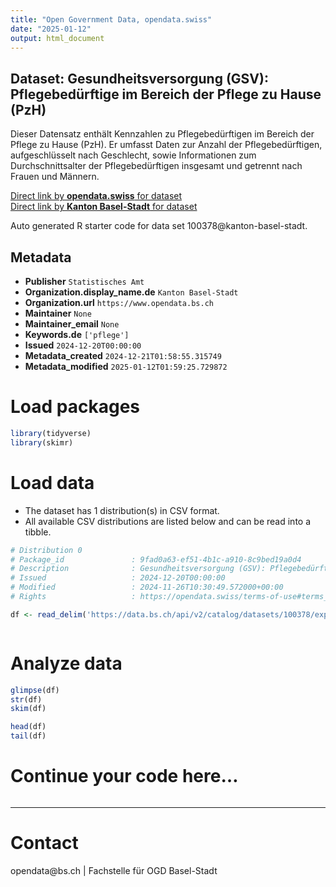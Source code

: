 ```yaml
---
title: "Open Government Data, opendata.swiss"
date: "2025-01-12"
output: html_document
---
```


## Dataset: Gesundheitsversorgung (GSV): Pflegebedürftige im Bereich der Pflege zu Hause (PzH)

Dieser Datensatz enthält Kennzahlen zu Pflegebedürftigen im Bereich der Pflege zu Hause (PzH). Er umfasst Daten zur Anzahl der Pflegebedürftigen, aufgeschlüsselt nach Geschlecht, sowie Informationen zum Durchschnittsalter der Pflegebedürftigen insgesamt und getrennt nach Frauen und Männern.

[Direct link by **opendata.swiss** for dataset](https://opendata.swiss/de/dataset/gesundheitsversorgung-gsv-pflegebedurftige-im-bereich-der-pflege-zu-hause-pzh)<br>
[Direct link by **Kanton Basel-Stadt** for dataset](https://data.bs.ch/explore/dataset/100378/)

Auto generated R starter code for data set 100378@kanton-basel-stadt.

## Metadata

- **Publisher** `Statistisches Amt`
- **Organization.display_name.de** `Kanton Basel-Stadt`
- **Organization.url** `https://www.opendata.bs.ch`
- **Maintainer** `None`
- **Maintainer_email** `None`
- **Keywords.de** `['pflege']`
- **Issued** `2024-12-20T00:00:00`
- **Metadata_created** `2024-12-21T01:58:55.315749`
- **Metadata_modified** `2025-01-12T01:59:25.729872`


# Load packages

```r

library(tidyverse)
library(skimr)

```

# Load data

-   The dataset has 1 distribution(s) in CSV format.
-   All available CSV distributions are listed below and can be read into a tibble.

```r

# Distribution 0
# Package_id               : 9fad0a63-ef51-4b1c-a910-8c9bed19a0d4
# Description              : Gesundheitsversorgung (GSV): Pflegebedürftige im Bereich der Pflege zu Hause (PzH) (csv)
# Issued                   : 2024-12-20T00:00:00
# Modified                 : 2024-11-26T10:30:49.572000+00:00
# Rights                   : https://opendata.swiss/terms-of-use#terms_by

df <- read_delim('https://data.bs.ch/api/v2/catalog/datasets/100378/exports/csv?use_labels=true')



```

# Analyze data

```r

glimpse(df)
str(df)
skim(df)

head(df)
tail(df)

```

# Continue your code here...

```r

```

------------------------------------------------------------------------

# Contact

opendata@bs.ch | Fachstelle für OGD Basel-Stadt
